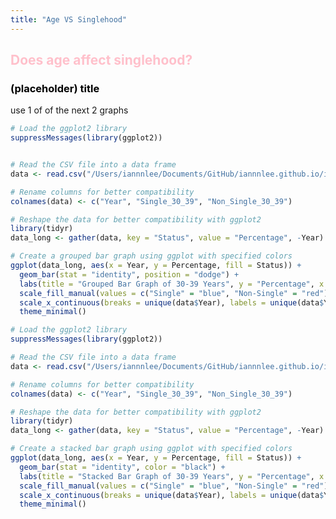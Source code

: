 ```yaml
---
title: "Age VS Singlehood"
---
```

## Does age affect singlehood? {style="color: pink"}

### (placeholder) title {style="color: black"}
use 1 of of the next 2 graphs 

```r
# Load the ggplot2 library
suppressMessages(library(ggplot2))


# Read the CSV file into a data frame
data <- read.csv("/Users/iannnlee/Documents/GitHub/iannnlee.github.io/iannnlee.github.io/clean_data5.csv")

# Rename columns for better compatibility
colnames(data) <- c("Year", "Single_30_39", "Non_Single_30_39")

# Reshape the data for better compatibility with ggplot2
library(tidyr)
data_long <- gather(data, key = "Status", value = "Percentage", -Year)

# Create a grouped bar graph using ggplot with specified colors
ggplot(data_long, aes(x = Year, y = Percentage, fill = Status)) +
  geom_bar(stat = "identity", position = "dodge") +
  labs(title = "Grouped Bar Graph of 30-39 Years", y = "Percentage", x = "Year") +
  scale_fill_manual(values = c("Single" = "blue", "Non-Single" = "red")) +
  scale_x_continuous(breaks = unique(data$Year), labels = unique(data$Year)) +
  theme_minimal()

```

```r
# Load the ggplot2 library
suppressMessages(library(ggplot2))

# Read the CSV file into a data frame
data <- read.csv("/Users/iannnlee/Documents/GitHub/iannnlee.github.io/iannnlee.github.io/clean_data5.csv")

# Rename columns for better compatibility
colnames(data) <- c("Year", "Single_30_39", "Non_Single_30_39")

# Reshape the data for better compatibility with ggplot2
library(tidyr)
data_long <- gather(data, key = "Status", value = "Percentage", -Year)

# Create a stacked bar graph using ggplot with specified colors
ggplot(data_long, aes(x = Year, y = Percentage, fill = Status)) +
  geom_bar(stat = "identity", color = "black") +
  labs(title = "Stacked Bar Graph of 30-39 Years", y = "Percentage", x = "Year") +
  scale_fill_manual(values = c("Single" = "blue", "Non-Single" = "red")) +
  scale_x_continuous(breaks = unique(data$Year), labels = unique(data$Year)) +
  theme_minimal()

```
